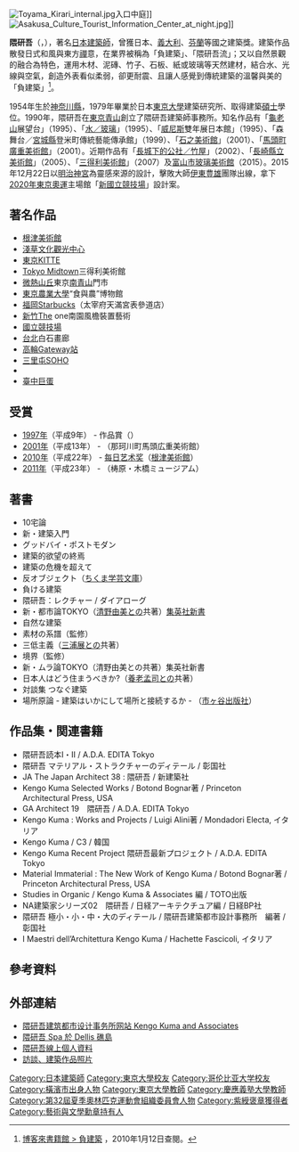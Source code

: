 {{Infobox architect
|image                = Kengo Kuma at Strelka Institute.jpg
|image_size           =
|caption              =
|name                 = 隈研吾<br>{{lang|ja|隈 研吾}}
|nationality          = {{JPN}}
|birth_date           = {{birth date and age|mf=yes|1954|8|8}}
|birth_place          = {{JPN}}[[神奈川縣|神奈川縣]][[橫濱市|橫濱市]]
|death_da=-p[;l,.te   =
|death_place          = 
|signature            = 
|awards = 日本建築學會賞（1997年）<br /> 日本村野藤吾賞（2001年）<br />The LEAF Awards（2008年）<br />日本[[每日藝術獎|每日藝術獎]]（2009年）<br /> 日本[[藝術選獎|藝術選獎]]（2011年）
|significant_buildings= [[日本|日本]][[石之美術館|石之美術館]]（2001年）<br /> [[日本|日本]][[馬頭町廣重美術館|馬頭町廣重美術館]]（2001年）<br />[[日本|日本]][[三得利美術館|三得利美術館]]（2007年）
}}
{{japanese|japanese=隈 研吾|kana=くま けんご|romaji=Kuma Kengo}}
[[File:Toyama_Kirari_internal.jpg|right]]入口中庭]]
[[File:Asakusa_Culture_Tourist_Information_Center_at_night.jpg|right]]]]

'''隈研吾'''（{{lang-ja|隈 研吾}}，{{bd|1954年|8月8日}}），著名[[日本|日本]][[建築師|建築師]]，曾獲日本、[[義大利|義大利]]、[[芬蘭|芬蘭]]等國之建築獎。建築作品散發日式和風與東方[[禪|禪]]意，在業界被稱為「負建築」、「隈研吾流」；又以自然景觀的融合為特色，運用木材、泥磚、竹子、石板、紙或玻璃等天然建材，結合水、光線與空氣，創造外表看似柔弱，卻更耐震、且讓人感覺到傳統建築的溫馨與美的「負建築」<ref name="books">[http://www.books.com.tw/exep/prod/booksfile.php?item=0010456393 博客來書籍館 > 負建築] {{webarchive|url=https://web.archive.org/web/20100103105504/http://www.books.com.tw/exep/prod/booksfile.php?item=0010456393 |date=2010-01-03 }}，2010年1月12日查閱。</ref>。

1954年生於[[神奈川縣|神奈川縣]]，1979年畢業於日本[[東京大學|東京大學]]建築研究所、取得建築[[碩士|碩士]]學位。1990年，隈研吾在[[東京|東京]][[青山_(東京都港區)|青山]]創立了隈研吾建築師事務所。知名作品有「[[龜老山|龜老山]]展望台」（1995）、「[[水／玻璃|水／玻璃]]」（1995）、「[[威尼斯|威尼斯]]雙年展日本館」（1995）、「森舞台／[[宮城縣|宮城縣]]登米町傳統藝能傳承館」（1999）、「[[石之美術館|石之美術館]]」（2001）、「[[馬頭町廣重美術館|馬頭町廣重美術館]]」（2001）。近期作品有「[[長城下的公社|長城下的公社／竹屋]]」（2002）、「[[長崎縣立美術館|長崎縣立美術館]]」（2005）、「[[三得利美術館|三得利美術館]]」（2007）及[[富山市玻璃美術館|富山市玻璃美術館]]（2015）。2015年12月22日以[[明治神宮|明治神宮]]為靈感來源的設計，擊敗大師[[伊東豊雄|伊東豊雄]]團隊出線，拿下[[2020年東京奧運|2020年東京奧運]]主場館「[[新國立競技場|新國立競技場]]」設計案。

== 著名作品 ==
* [[根津美術館|根津美術館]]
* [[淺草文化觀光中心|淺草文化觀光中心]]
* [[東京都|東京]][[KITTE|KITTE]]
* [[Tokyo_Midtown|Tokyo Midtown]]三得利美術館
* [[微熱山丘|微熱山丘]]東京[[南青山|南青山]]門市
* [[東京農業大學|東京農業大學]]“食與農”博物館
* [[福岡|福岡]][[Starbucks|Starbucks]]（太宰府天滿宮表參道店）
* [[新竹|新竹]]The one南園風檐裝置藝術
* [[國立競技場|國立競技場]]
* [[臺北市|台北]]白石畫廊
* [[高輪Gateway站|高輪Gateway站]]
* [[三里屯SOHO|三里屯SOHO]]
* {{link-ja|Ao-re長岡|長岡市シティホールプラザアオーレ長岡}}
*[[臺中巨蛋|臺中巨蛋]]

== 受賞 ==
* [[1997年|1997年]]（平成9年） - {{tsl|ja|日本建築学会賞|}}作品賞（{{tsl|ja|伝統芸能伝承館森舞台||登米町伝統芸能館}}）
* [[2001年|2001年]]（平成13年） - {{tsl|ja|村野藤吾賞|}}（那珂川町馬頭広重美術館）
* [[2010年|2010年]]（平成22年） - [[每日艺术奖|每日艺术奖]]（[[根津美術館|根津美術館]]）
* [[2011年|2011年]]（平成23年） - {{tsl|ja|芸術選奨文部科学大臣賞|}}（梼原・木橋ミュージアム）

== 著書 ==
* 10宅論
* 新・建築入門
* グッドバイ・ポストモダン
* 建築的欲望の終焉
* 建築の危機を超えて
* 反オブジェクト（[[ちくま学芸文庫|ちくま学芸文庫]]）
* 負ける建築
* 隈研吾：レクチャー / ダイアローグ
* 新・都市論TOKYO（[[清野由美_(ジャーナリスト)|清野由美]]との共著）[[集英社新書|集英社新書]]
* 自然な建築
* 素材の系譜（監修）
* 三低主義（[[三浦展|三浦展]]との共著）
* 境界（監修）
* 新・ムラ論TOKYO（清野由美との共著）集英社新書
* 日本人はどう住まうべきか?（[[養老孟司|養老孟司]]との共著）
* 対談集 つなぐ建築
* 場所原論 - 建築はいかにして場所と接続するか - （[[市ヶ谷出版社|市ヶ谷出版社]]）

== 作品集・関連書籍 ==
* 隈研吾読本I・II / A.D.A. EDITA Tokyo
* 隈研吾 マテリアル・ストラクチャーのディテール / 彰国社
* JA The Japan Architect 38 : 隈研吾 / 新建築社
* Kengo Kuma Selected Works / Botond Bognar著 / Princeton Architectural Press, USA
* GA Architect 19　隈研吾 / A.D.A. EDITA Tokyo
* Kengo Kuma : Works and Projects / Luigi Alini著 / Mondadori Electa, イタリア
* Kengo Kuma / C3 / 韓国
* Kengo Kuma Recent Project 隈研吾最新プロジェクト / A.D.A. EDITA Tokyo
* Material Immaterial : The New Work of Kengo Kuma / Botond Bognar著 / Princeton Architectural Press, USA
* Studies in Organic / Kengo Kuma & Associates 編 / TOTO出版
* NA建築家シリーズ02　隈研吾 / 日経アーキテクチュア編 / 日経BP社
* 隈研吾  極小・小・中・大のディテール / 隈研吾建築都市設計事務所　編著 / 彰国社
* I Maestri dell’Architettura Kengo Kuma / Hachette Fascicoli, イタリア

== 參考資料 ==
{{reflist}}

== 外部連結 ==
{{commons cat|Kengo Kuma|隈研吾}}
*[http://kkaa.co.jp/ 隈研吾建筑都市设计事务所网站 Kengo Kuma and Associates]
*[https://web.archive.org/web/20110709011359/http://www.delliscay.com/ 隈研吾 Spa 於 Dellis 礁島]
*[https://web.archive.org/web/20100113082011/http://www.architecture-page.com/go/people/profiles/kengo-kuma-associates 隈研吾線上個人資料]
*[http://www.designboom.com/eng/interview/kuma.html 訪談、建築作品照片]

{{每日艺术奖}}
{{Authority control}}
{{DEFAULTSORT:Kuma Kengo}}
[[Category:日本建築師|Category:日本建築師]]
[[Category:東京大學校友|Category:東京大學校友]]
[[Category:哥伦比亚大学校友|Category:哥伦比亚大学校友]]
[[Category:橫濱市出身人物|Category:橫濱市出身人物]]
[[Category:東京大學教師|Category:東京大學教師]]
[[Category:慶應義塾大學教師|Category:慶應義塾大學教師]]
[[Category:第32屆夏季奧林匹克運動會組織委員會人物|Category:第32屆夏季奧林匹克運動會組織委員會人物]]
[[Category:紫綬褒章獲得者|Category:紫綬褒章獲得者]]
[[Category:藝術與文學勳章持有人|Category:藝術與文學勳章持有人]]